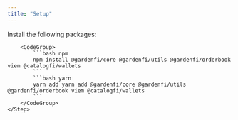 ```yaml
---
title: "Setup"
---
```


<Steps>
    <Step title="Core Dependencies">
        Install the following packages:

        <CodeGroup>
            ```bash npm
            npm install @gardenfi/core @gardenfi/utils @gardenfi/orderbook viem @catalogfi/wallets
            ```    
            ```bash yarn
            yarn add yarn add @gardenfi/core @gardenfi/utils @gardenfi/orderbook viem @catalogfi/wallets
            ```
        </CodeGroup>
    </Step>
</Steps>
